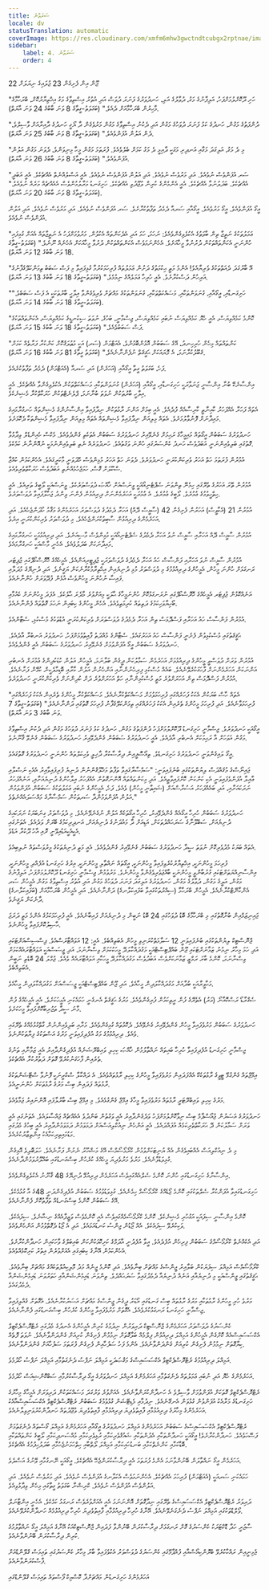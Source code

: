 ```yaml
---
title: ސަރަޠާނު
locale: dv
statusTranslation: automatic
coverImage: https://res.cloudinary.com/xmfm6mhw3gwctndtcubgx2rptnae/image/upload/v1741354450/small_cover_tratado_esoterico_de_astrologia_hermetica_6210a35442.webp
sidebar:
    label: 4. ސަރަޠާނު
    order: 4
---
```

22 ޖޫން އިން ފެށިގެން 23 ޖުލައިގެ ނިޔަލަށް

"ހަށި ދޫކޮށްލުމަށްފަހު، އަލިފާނުގެ މަގު، ދުވާލުގެ އަލި، ހަނދުވަރުގެ ފަނަރަ ދުވަސް އަދި އުތުރު އިސްތިވާގެ މަގު އިޚްތިޔާރުކޮށް، ބްރަހާމާގެ މާހިރުން ބްރަހާމާއަށް ދެއެވެ." (ބަގަވަތު-ގީތާގެ 8 ވަނަ ބާބުގެ 24 ވަނަ އާޔަތް).

"ދުންފަތުގެ މަގުން، ހަނދުގެ ކަޅު ފަނަރަ ދުވަހުގެ މަގުން އަދި ދެކުނު އިސްތިވާގެ މަގުން މަރުވެގެން ދާ ޔޯގީ ހަނދުގެ ދާއިރާއަށް ވާސިލްވެ، ދެން އަލުން އުފަންވެއެވެ." (ބަގަވަތު-ގީތާގެ 8 ވަނަ ބާބުގެ 25 ވަނަ އާޔަތް).

"މި ދެ މަގު، އަލިގަދަ މަގާއި އަނދިރި މަގަކީ ދާއިމީ ދެ މަގު ކަމަށް ބެލެވެއެވެ. ފުރަތަމަ މަގުން މީހާ މިނިވަންވެ، ދެވަނަ މަގުން އަލުން އުފަންވެއެވެ." (ބަގަވަތު-ގީތާގެ 8 ވަނަ ބާބުގެ 26 ވަނަ އާޔަތް).

"ސަރ އުފަންވެސް ނުވެއެވެ. އަދި މަރުވެސް ނުވެއެވެ. އަދި އަލުން އުފަންވެސް ނުވެއެވެ. އެއީ އަސްލެއްނެތް އެއްޗެކެވެ. އެއީ އަބަދީ އެއްޗެކެވެ. ބަދަލުނުވާ އެއްޗެކެވެ. އެއީ އެންމެންގެ ކުރިން ވުޖޫދުވި އެއްޗެކެވެ. ހަށިގަނޑު މަރާލުމުންވެސް އެއެއްޗެއް މަރެއް ނުވެއެވެ." (ބަގަވަތު-ގީތާގެ 8 ވަނަ ބާބުގެ 20 ވަނަ އާޔަތް).

އީގޯ އުފަންވެއެވެ. އީގޯ މަރުވެއެވެ. އީގޯއާއި ސަރއާ ދެމެދު ތަފާތުކުރާށެވެ. ސަރ އުފަންވެސް ނުވެއެވެ. އަދި މަރުވެސް ނުވެއެވެ. އަދި އަލުން އުފަންވެސް ނުވެއެވެ.

"ޢަމަލުތަކުގެ ނަތީޖާ ތިން ބާވަތުގެ އެކުލެވިގެންވެއެވެ: ނަހަމަ، ހަމަ އަދި އެދެކަންތައް އެކުވުން. މަރުވުމަށްފަހު އެ ނަތީޖާތައް އެއަށް ގުޅިފައި ހުންނަނީ އެކަންތައްތަކުން ދުރުނުވާ މީހާއަށެވެ. އެހެންނަމަވެސް އެކަންތައްތަކުން ދުރުވާ މީހާއަކަށް އެހެނެއް ނޫނެވެ." (ބަގަވަތު-ގީތާގެ 18 ވަނަ ބާބުގެ 12 ވަނަ އާޔަތް).

"އޭ ބާރުގަދަ ދެއަތްތަކުގެ ވެރިޔާއެވެ! އެންމެ މަތީ ޙިކުމަތުގެ ދަށުން ޢަމަލުތައް ފުރިހަމަކުރުމާ ގުޅިފައިވާ މި ފަސް ސަބަބު ތިމަންކަލޭގެފާނުގެ އަރިހުން ދަސްކުރާށެވެ. އެއީ ހުރިހާ ޢަމަލެއްގެ ނިމުމެވެ." (ބަގަވަތު-ގީތާގެ 18 ވަނަ ބާބުގެ 13 ވަނަ އާޔަތް).

"ހަށިގަނޑާއި، އީގޯއާއި، ގުނަވަންތަކާއި، މަސައްކަތްތަކާއި، ގުނަވަންތަކުގެ މައްޗަށް ވެރިވެގެންވާ އިލާހީ ބާރުތަކަކީ އެ ފަސް ސަބަބެވެ." (ބަގަވަތު-ގީތާގެ 18 ވަނަ ބާބުގެ 14 ވަނަ އާޔަތް).

"ކޮންމެ ކަމެއްވިޔަސް، އެއީ ހެޔޮ ކަމެއްވިޔަސް ނުބައި ކަމެއްވިޔަސް، ޖިސްމާނީ، ބަހުގެ، ނުވަތަ ސިކުނޑީގެ ކަމެއްވިޔަސް، އެކަންތައްތަކުގެ ފަސް ސަބަބުވެއެވެ." (ބަގަވަތު-ގީތާގެ 18 ވަނަ ބާބުގެ 15 ވަނަ އާޔަތް).

"ކަންތައްތައް މިހެން ހުރިހިނދު، އޭގެ ސަބަބުން އޮޅުންބޮޅުންވެ، އެއަޓްމަން (ސަރ) އަކީ މުޠުލަޤުކޮށް ކަންކުރާ ފަރާތެއް ކަމަށް ޤަބޫލުކުރާނަމަ، އެ މޮޔައަކަށް ޙަޤީޤަތް ނުފެންނާނެއެވެ." (ބަގަވަތު ގީތާގެ 81 ވަނަ ބާބުގެ 16 ވަނަ އާޔަތް).

ފަހެ، ބަގަވަތު ގީތާ އީގޯއާއި (އަހަރެން) އަދި ސަރއާ (އެއަޓްމަން) ދެމެދު ތަފާތުކުރެއެވެ.

އިންސާނެކޭ ބުނާ އިންސާނީ ޖަނަވާރަކީ ހަށިގަނޑާއި، އީގޯއާއި (އަހަރެން) ގުނަވަންތަކާއި މަސައްކަތްތަކުން އެކުލެވިގެންވާ އެއްޗެކެވެ. އެއީ އިލާހީ ބާރުތަކުން ނުވަތަ ބުނާނަމަ، ޕްލެނެޓްތަކުން ހަރަކާތްކުރާ މެޝިނެކެވެ.

އެތައް ފަހަރާ އެއްފަހަރު ކާއިނާތީ ކާރިސާއެއް ފުދެއެވެ. އެއީ ބިމަށް އަންނަ ރާޅުތަކުން ނިދާފައިވާ އިންސާނުންގެ މެޝިންތައް ހަނގުރާމައިގެ މައިދާނަށް ފޮނުވާލުމަށެވެ. އެތައް މިލިއަން ނިދާފައިވާ މެޝިންތައް އެތައް މިލިއަން ނިދާފައިވާ މެޝިންތަކާ ދެކޮޅަށެވެ.

ހަނދުވަރުގެ ސަބަބުން އީގޯތައް މައިމީހާގެ ރަޙިމަށް ގެނެވޭއިރު ހަނދުވަރުގެ ސަބަބުން އެތަކެތި ގެންދެވެއެވެ. މެކްސް ހެއިންޑެލް ވިދާޅުވާ ގޮތުގައި ބަލިވެއިންނަނީ އަބަދުވެސް ހަނދު ކެންސަރުގައި ހުންނަ ވަގުތުއެވެ. ހަނދުވަރެއް ނެތި ބަލިވެއިންނުމަކީ ނުއޮންނާނެ ކަމެކެވެ.

އުމުރުން ފުރަތަމަ ހަތް އަހަރު ވެރިކަންކުރަނީ ހަނދުވަރެވެ. ދެވަނަ ހަތް އަހަރު މުޅިންވެސް ހޭދަވަނީ މާކަރީގައެވެ. އެހެންކަމުން ކުއްޖާ ސްކޫލަށް ގޮސް، ހަމަޖެހުމެއްނެތި އަބަދުވެސް ހަރަކާތްތެރިވެއެވެ.

އުމުރުން ތޭރަ އަހަރުގެ ތެރޭގައި ހިމެނޭ ތިންވަނަ ސެޕްޓެނިއޯއަކީ ވީނަސްއަށް ޚާއްޞަ ދުވަސްވަރެކެވެ. ވީނަސްއަކީ ލޯބީގެ ތަރިއެވެ. އެއީ ހިތްހީވުމުގެ ޢުމުރެވެ. ލޯބީގެ ޢުމުރެވެ. އެ ޢުމުރަކީ އަހަރެމެންނަށް ދިރިއުޅުން ފެންނަ ވިންދު ޖަހާލާފައިވާ ދުވަސްވަރެވެ.

އުމުރުން 21 (އެކާވީސް) އަހަރުން ފެށިގެން 42 (ސާޅީސް ދޭއް) އަހަރާ ދެމެދުގެ ދުވަސްވަރު އަހަރެމެންގެ މަޤާމު ހޯދަންޖެހެއެވެ. އަދި އަހަރެމެންގެ ދިރިއުޅުން ސާބިތުކުރަންޖެހެއެވެ. މި ދުވަސްވަރު ވެރިކަންކުރަނީ އިރެވެ.

އުމުރުން ސާޅީސް ދޭއް އަހަރާއި ސާޅީސް ނުވު އަހަރާ ދެމެދުގެ ސެޕްޓެނިއޯއަކީ މުޅިންވެސް މާސިއަނެވެ. އަދި ދިރިއުޅުމަކީ ހަނގުރާމައިގެ މައިދާނަކަށް ބަދަލުވެއެވެ. އެހެނީ މާސްއަކީ ހަނގުރާމައެވެ.

އުމުރުން ސާޅީސް ނުވަ އަހަރާއި ފަންސާސް ހައު އަހަރާ ދެމެދުގެ ދުވަސްވަރަކީ ޖުޕިޓީރިއަންއެވެ. އެމީހެއްގެ ހޮރޮސްކޯޕްގައި ޖުޕިޓަރ ރަނގަޅަށް ހުންނަ މީހުން، އެމީހުންގެ ދިރިއުޅުމުގެ މި ދުވަސްވަރު މުޅި ދުނިޔެއިން އިޙްތިރާމުކުރާނެކަން ޔަޤީނެވެ. އަދި ދުނިޔޭގެ މުދަލާއި ފައިސާ ނުހުންނަ މީހުންވެސް އުޅެން ފުދޭވަރަށް ހުންނާނެއެވެ.

އަނެއްކޮޅުން ޖުޕިޓަރ އެމީހެއްގެ ހޮރޮސްކޯޕްގައި ނުރަނގަޅުކޮށް ހުންނަމީހާގެ ޙާލަކީ މިއަށްވުރެ މާދެރަ ޙާލެކެވެ. އެފަދަ މީހުންނަށް ކެއުމާއި ބޯހިޔާވަހިކަމުގެ ދަތިތައް ކުރިމަތިވެއެވެ. އެހެން މީހުންގެ ކިބައިން ނަހަމަ ގޮތްތައް ފެންނާނެއެވެ.

އުމުރުން ފަންސާސް ހައު އަހަރާއި ފަސްދޮޅަސް ތިން އަހަރާ ދެމެދުގެ ދުވަސްވަރަށް ވެރިކަންކުރަނީ އުޑުތަކުގެ މުސްކުޅި، ސެޓާންއެވެ.

ޙަޤީޤަތުގައި މުސްކުޅިވުން ފެށެނީ ފަންސާސް ހައު އަހަރުގައެވެ. ސެޓާންގެ މުއްދަތު ފާއިތުވުމަށްފަހު، ހަނދުވަރު އަނބުރާ އާދެއެވެ. ހަނދުވަރުގެ ސަބަބުން އީގޯ އުފަންވުމަށް ގެނެވޭއިރު ހަނދުވަރުގެ ސަބަބުން އެއީ ގެންދެވެއެވެ.

އުމުރުން ވަރަށް ދުވަސްވީ މީހުންގެ ދިރިއުޅުމަށް އަހަރެމެން ސަމާލުކަން ދީގެން ބަލާނަމަ، އެމީހުން އަލުން ކުޑަކުދިންގެ ޢުމުރަށް އެނބުރި އަންނަކަން އަހަރެމެންނަށް ފާހަގަކުރެވޭނެއެވެ. ބައެއް މުސްކުޅި ފިރިހެނުންނާއި އަންހެނުން އަލުން ކާރާއި ބޮޑިމާލެކީން ކުޅޭން ފަށާނެއެވެ. އުމުރުން ފަސްދޮޅަސް ތިން އަހަރަށްވުރެ މަތީ މުސްކުޅިންނާއި ހަތް އަހަރަށްވުރެ ދަށް ކުދިންނަށް ވެރިކަންކުރަނީ ހަނދުވަރެވެ.

"އެތައް ހާސް ބަޔަކުން އެކަކު ފަހަރެއްގައި ފުރިހަމަވުމަށް މަސައްކަތްކުރާނެއެވެ. މަސައްކަތްކުރާ މީހުންގެ ތެރެއިން އެކަކު ފަހަރެއްގައި ފުރިހަމަވާނެއެވެ. އަދި ފުރިހަމަ މީހުންގެ ތެރެއިން އެކަކު ފަހަރެއްގައި ތިމަންކަލޭގެފާނު ފުރިހަމަ ގޮތުގައި ދަންނާނެއެވެ." (ބަގަވަތު-ގީތާގެ 7 ވަނަ ބާބުގެ 3 ވަނަ އާޔަތް).

އީގޯއަކީ ހަނދުވަރެވެ. ޖިސްމާނީ ހަށިގަނޑު ދޫކޮށްލުމަށްފަހު ދުންފަތުގެ މަގުން، ހަނދުގެ ކަޅު ފަނަރަ ދުވަހުގެ މަގުން އަދި ދެކުނު އިސްތިވާގެ މަގުން އަވަހަށް އާ ރަޙިމަކަށް އެނބުރި އާދެއެވެ. އެއީ ހަނދުވަރުގެ ސަބަބުން ގެންދެވޭއިރު ހަނދުވަރުގެ ސަބަބުން ގެނެވޭ ޤާނޫނެވެ.

އީގޯ ލައިގެންވަނީ ހަނދުވަރުގެ ހަށިގަނޑެވެ. ތިއޯސޮފީއިން ދިރާސާކުރާ ދާޚިލީ ވެހިކަލްތައް ހުންނަނީ ހަނދުވަރުގެ ގޮތުގައެވެ.

ޖައިނޯސްގެ މުޤައްދަސް ލިޔުންތަކުގައި ބުނެފައިވަނީ: "ސަމްސާރާގައިވާ ތަފާތު މަޚްލޫޤުންނުން ދުނިޔެ ފުރިފައިވާއިރު އެއެކި ނަސްލާއި ޢާއިލާ އުފަންވެފައިވަނީ އެކި ކަންކަން ކޮށްފައިވާތީއެވެ. އަދި މިކަންތައްތައް އޮންނަގޮތުން އެއްފަހަރު އިލާހުންގެ ދުނިޔެއަށާއި، އަނެއްފަހަރު ނަރަކައަށާއި، އަދި ބައެއްފަހަރު އަސުރާސްއަށް (ޝައިޠާނީ މީހުން) ވެއެވެ. ފަހެ، އެމީހުންގެ ނުބައި ޢަމަލުތަކުގެ ސަބަބުން އުފަންވަމުން އަލުން އުފަންވަމުންދާ ސަރތަކުން ސަމްސާރާގެ މައްސަލައެއްނެތެވެ."

ހަނދުވަރުގެ ސަބަބުން ހުރިހާ އީގޯއެއް ގެންދެވޭއިރު، ހުރިހާ އީގޯތަކެއް އަލުން ނުގެނެވޭނެއެވެ. މި ދުވަސްވަރު ގިނަބަޔަކު ނަރަކައިގެ ދުނިޔެއަށް، ސަބްލޫނާގެ ސަރަޙައްދުތަކަށް، އަޑިއަށް ދާ މައުދަނުގެ ދުނިޔެއަށް، އަނދިރިކަމުގެ ބޭރަށް ވަދެއެވެ. އެތަނުގައި އެކީއެކީއަޑުއިވޭނީ ރޮއި އާހު ދޫކުރާ އަޑެވެ.

އެތައް ބަޔަކު މެދުވެރިކޮށް ނުވަތަ ސީދާ ހަނދުވަރުގެ ސަބަބުން ގެނެވޭއިރު ގެންދެވެއެވެ. އެއީ މަތީ ދުނިޔެތަކުގެ މީރުވަސްތައް ނުލިބިއެވެ.

ފުރިހަމަ މީހުންނަކީ، އިޚްތިޔާރުކުރެވިފައިވާ މީހުންނަކީ، އީގޯތައް ނައްތާލި މީހުންނަކީ، އިރުގެ ހަށިގަނޑު އުފެއްދި މީހުންނަކީ، އިންސާނިއްޔަތަށްޓަކައި ގުރުބާންވީ މީހުންނަކީ ބާއްޖަވެރިވެގެންވާ މީހުންނެވެ. މަރުވުމުން ޖިސްމާނީ ހަށިގަނޑު ދޫކޮށްލުމަށްފަހު، އަލިފާނުގެ މަގުން، އަލީގެ މަގުން، ދުވާލުގެ މަގުން، ހަނދުވަރުގެ އަލިގަދަ ފަނަރަ ދުވަހުގެ މަގުން އަދި އުތުރު އިސްތިވާގެ މަގުން އެމީހުން ސަރ އެންކާނޭޓްކުރާނެއެވެ. އެމީހުން ބްރަހާމާ (ސިއްރުތަކުގައިވާ ބަފައިކަލާނގެ) ދަންނާނެއެވެ. އަދި އެމީހުން ބްރަހާމާއަށް (ބަފައިކަލާނގެ) ދާނެކަން ޔަޤީނެވެ.

ޖައިނިޒަމްއިން ބުނާގޮތުގައި މި ބްރަހާމާގެ ބޮޑު ދުވަހުގައި 24 ބޮޑު ނަބީން މި ދުނިޔެއަށް ފައިބާނެއެވެ. އެއީ ފުރިހަމަކަމުގެ އެންމެ މަތީ ދަރަޖަ ޙާޞިލުކޮށްފައިވާ މީހުންނެވެ.

ޖްނޮސްޓިކް ލިޔުންތަކުގައި ބުނެފައިވަނީ 12 ސަލާމަތްކުރަނިވި މީހުން އެބަތިއްބެވެ. އެއީ: 12 އަވައްޓާރަސްއެވެ. ޕިސްސިސްއަށްޓަކައި އަދި ހަމަ މިހާރު ނިމުނު ޒަމާނަށްޓަކައި ޖޫން ބައްޕްޓިސްޓްއަކީ މަގުދައްކާލަދޭ މީހަކުކަމަށް ވިސްނާނަމަ، އަދި ޖީސަސްއަކީ އަވައްޓާރައެއްކަމަށް ވިސްނާނަމަ، ކޮންމެ ބާރަ ރަމްޒީ ޒަމާނަކަށްވެސް އަބަދުވެސް މަގުދައްކާލަދޭ މީހަކާއި އަވައްޓާރައެއް ވެއެވެ. ޖުމްލަ 24 ބޮޑެތި ނަބީން އެބަތިއްބެވެ.

މަހާވީރާއަކީ ބުދާއަށް މަގުދައްކާލަދިން މީހާއެވެ. އަދި ޖޫން ބައްޕްޓިސްޓްއަކީ ޖީސަސްއަށް މަގުދައްކާލަދިން މީހާއެވެ.

ސެގްރާޑޯ ރަސްކޮއާނޯ (މަރު) އެތެރޭގެ ފުން ރީތިކަމުން ފުރިގެންވެއެވެ. މަރުގެ ޙަޤީޤަތް އެނގެނީ ހަމައެކަނި އެމީހަކަށެވެ. އެއީ އެމީހެއްގެ ފުން މާނަ ސީދާ ތަޖުރިބާކޮށްފައިވާ މީހަކަށެވެ.

ހަނދުވަރުގެ ސަބަބުން މަރުވެފައިވާ މީހުން ގެންދެވޭއިރު ގެނެވޭއެވެ. ދެކޮޅުތައް ގުޅިގެންވެއެވެ. މަރާއި ބަލިވެއިންނުން ގާތްގުޅުމެއްގެ ތެރޭގައި ވެއެވެ. ދިރިއުޅުމުގެ މަގު އުފެދިފައިވަނީ މަރުގެ އަސްތަކުގެ ފިޔާތަކުންނެވެ.

ޖިސްމާނީ ހަށިގަނޑު އުފެދިފައިވާ ހުރިހާ ބައިތައް ނައްތާލުމުން ޚާއްޞަ ކިހިލި ވައިބްރޭޝަނެއް އުފެދިގެންދާއިރު އެއީ ޒަމާނާއި ތަނުގެ ތެރެއިން ފާހަގަނުކުރެވޭ ގޮތަށް ދަތުރުކުރާ އެއްޗެކެވެ.

އިމޭޖްތައް ގެންގުޅޭ ޓީވީގެ ރާޅުތަކެކޭ އެއްފަދައިން މަރުވެފައިވާ މީހުންގެ ކިހިލި ރާޅުތައްވެއެވެ. އެ ދައްކާލާ ސްކްރީނަކީ ފޮނުވާ ސްޓޭޝަންތަކުގެ ރާޅުތައް ފަދައިން ބިސް މަރުގެ ރާޅުތަކަށް ހުންނަނީއެވެ.

މަރުގެ ކިހިލި ވައިބްރޭޓަރީ ރާޅުތައް މަރުވެފައިވާ މީހާގެ އިމޭޖް ގެންގުޅެއެވެ. މި އިމޭޖް ބިސް ބާރުލާފައި އޮންނައިރު ޖަމާވެއެވެ.

ހަނދުވަރުގެ އަސަރުން ޖުއޯސްޕާމް ބިސް ނިވާކޮށްލުމަށްފަހު ވަދެގެންދާއިރު އެއީ ވަގުތުން ބަންދުވެ އެއެއްޗެއް ޖައްސާލައެވެ. އެތަނުގައި އެއީ ވަރަށް ސަމާލުކަން ދޭ ޙަރަކާތްތެރިކަމެއް އުފައްދައެވެ. އެއީ އަންހެން ނިއުކްލިއަސްއަށް ދަމަވަމުން ދަމަވަމުންދާއިރު އެއީ ބިހުގެ މެދުގައި މަޑުމައިތިރިކަމާއެކު އިންތިޒާރުކުރެއެވެ.

މި ދެ ނިއުކްލިއަސް އެއްބައިވެގެން އެއް ޔުނިޓަކަށްވުމުން ކްރޯމޯސޯމްސް އޭގެ މަޝްހޫރު ނެށުން ފަށާނެއެވެ. ހަލަބޮލިވެ އޮޅިގެން ގުޅިވަޑުވާނެއެވެ. މަރުވެ މަރުވެދިޔަ މީހެއްގެ ކުރެހުން ބިސްގަނޑުގައި ބައްލޫރުވަމުންދާނެއެވެ.

އިންސާނާގެ ހަށިގަނޑުގައި ހުންނަ ކޮންމެ ސެލްއެއްގައިވެސް އަހަރެމެން ދިރިއުޅޭ ދުނިޔޭގެ 48 ޤާނޫނު އެކުލެވިގެންވެއެވެ.

ހަށިގަނޑުގައިވާ އުފަންކުރާ ސެލްތަކުގައި ކޮންމެ ޖޯޑެއްގެ ކްރޯމޯސޯމް ހިމެނެއެވެ. ގުޅިވަޑުވުމުގެ ސަބަބުން އުފެދިގެންދަނީ 48ގެ އާ ގުޅުމެކެވެ. އޭގެ ސަބަބުން ކޮންމެ ބިސްގަނޑެއް ތަފާތުކޮށް ފެންނާނެއެވެ.

ކޮންމެ އިންސާނީ ސިފައަކީ އަގުހުރި މެޝިނެކެވެ. ކޮންމެ ކްރޯމޯސޯމެއްގައިވެސް އެއީ ކޮންމެވެސް ވަޒީފާއެއްގެ ނިޝާނެވެ. ސިފައެކެވެ. ވަކިކުރެވޭ ސިފައެކެވެ. އެއް ޖޯޑުން ޖިންސު ކަނޑައަޅައެވެ. އަދި އެ ޖޯޑު ދެގޮތްވުމުން އަންހެންވެއެވެ.

އަދި އެކެއްނެތް ކްރޯމޯސޯމްގެ ސަބަބުން ފިރިހެން އުފެދެއެވެ. އީވާ އުފެދުނީ އާދަމްގެ ކަށިކޮޅަކުންކަން ބައިބަލްގެ ވާހަކައިން ހަނދާންކުރާށެވެ. އެހެންކަމުން އޭނާގެ ކިބައިގައި އެއަށްވުރެން އިތުރު ކަށިކޮޅެއްވެއެވެ.

ކްރޯމޯސޯމްސް އަމިއްލަ ސިފަޔަކުން ބަލާއިރު ޖީންސްގެ މައްޗަށް ބިނާވެއެވެ. އަދި ކޮންމެ ޖީނެއް މަދު މޮލިކިއުލްތަކެއްގެ މައްޗަށް ބިނާވެއެވެ. ޙަޤީޤަތުގައި ޖީންސްއަކީ މި ދުނިޔެއާއި އަނެއް ދުނިޔެއާ ދެމެދުގައިވާ ސަރަޙައްދެވެ. ތިންވަނަ ޑައިމެންޝަންއާއި ހަތަރުވަނަ ޑައިމެންޝަންއާ ދެމެދުގައެވެ.

މަރުވެ ހުރި މީހުންގެ ރާޅުތަކާއި މަރުގެ ރާޅުތައް ބިސް ގަނޑުގައި އޯޑަރު ދީގެން ޖީންސްގެ މައްޗަށް އަސަރުކުރާނެއެވެ. އެގޮތަށް ގެއްލިފައިވާ ޖިސްމާނީ ހަށިގަނޑު ރަނގަޅުކުރެވެއެވެ. އެގޮތަށް މަރުވެފައިވާ މީހުންގެ ކުރެހުން ބިސްގަނޑުގައި ފެންނާނެއެވެ.

ކެންސަރުގެ ދުވަސްވަރު އަހަރެމެންގެ ޖްނޮސްޓިކް ދަރިވަރުން ނިދުމުގެ ކުރިން އެމީހުންގެ އެނދުގެ މެދުގައި ރެޓްރޮސްޕެކްޓިވް އެކްސަސައިސްއެއް ކޮށްގެން އެމީހުންގެ އަމިއްލަ ދިރިއުޅުން ފިލްމެއް ބަލާގޮތަށް ނިމުމުން ފެށިގެން ކުރިއަށް ގެންދަންވާނެއެވެ. ނުވަތަ ފޮތެއް ކިޔާގޮތަށް ނިމުމުން ފެށިގެން ކުރިއަށް ގެންދަންވާނެއެވެ. އެންމެ ފަހު ސަފުހާއިން ފެށިގެން ފުރަތަމަ ސަފުހާއަށް ގެންދަންވާނެއެވެ.

އަމިއްލަ ދިރިއުޅުމުގެ ރެޓްރޮސްޕެކްޓިވް އެކްސަސައިސްގެ މަޤުޞަދަކީ އަމިއްލަ ނަފްސު ދެނެގަތުމާއި އަމިއްލަ ނަފްސު ހޯދުމެވެ.

އަހަރެމެންގެ ހެޔޮ އަދި ނުބައި ޢަމަލުތައް ދެނެގަތުމާއި އަހަރެމެންގެ އަމިއްލަ ހަނދުވަރުގެ އީގޯ ދިރާސާކުރުމާއި ސަބްކޮންޝިއަސް ހޯދުމެވެ.

ރެޓްރޮސްޕެކްޓިވް ގޮތަކަށް އުފަންވުމަށް ވާސިލްވެ އެ ހަނދާންކުރަންވާނެއެވެ. އެއަށްވުރެ ވަރުގަދަ މަސައްކަތަކުން ދަރިވަރަށް އެމީހާގެ މިހާރުގެ ހަށިގަނޑުގެ މަރާއެކު އުފަންވުން ގުޅުވަން އެނގޭނެއެވެ. ނިދުމާއި މެޑިޓޭޝަން ގުޅުވުމުގެ ސަބަބުން ރެޓްރޮސްޕެކްޓިވް އެކްސަސައިސްއާއެކު އަހަރެމެންގެ މިހާރުގެ ދިރިއުޅުމާއި ފާއިތުވެދިޔަ ދިރިއުޅުމާއި ފާއިތުވެދިޔަ ވުޖޫދުތައް ހަނދާންކުރުވަނިވިލާނެއެވެ.

ރެޓްރޮސްޕެކްޓިވް އެކްސަސައިސްގެ ސަބަބުން އަހަރެމެންގެ އަމިއްލަ ހަނދުވަރުގެ އީގޯއާއި އަހަރެމެންގެ އަމިއްލަ ގޯސްތައް ދެނެގަތުމަށް ފަސޭހަވެއެވެ. ހަނދާންކުރާށެވެ! އީގޯއަކީ ހަނދާންތަކާއި އެދުންތަކާއި ޝައުޤުވެރިކަމާއި ރުޅިވެރިކަމާއި މުއްސަނދިކަމާއި ލޯބީގެ ކަންތައްތަކާއި ބޮޑާކަމާއި ކަންނެތްކަމާއި ބަނޑުހައިކަމާއި އަމިއްލަ ލޯތްބާއި ހިތްހަމަނުޖެހުމާއި ބަދަލުހިފުމުގެ އެއްޗެކެވެ.

އަހަރެމެން އީގޯ ނައްތާލަން ބޭނުންވާނަމަ އެންމެ ފުރަތަމަ އެއީ ދިރާސާކުރަންޖެހޭ އެއްޗެކެވެ. އީގޯއަކީ ނޭނގުމާއި ވޭނުގެ އަސްލެވެ.

ހަމައެކަނި ސަރއަކީ (އެއަޓްމަން) ފުރިހަމަ އެއްޗެކެވެ. އެހެންނަމަވެސް އެކަލާނގެ އުފަންވެސް ނުވެއެވެ. އަދި މަރުވެސް ނުވެއެވެ. އަދި އަލުންވެސް އުފަންވެސް ނުވެއެވެ. ކްރިޝްނާ ބަގަވަތު ގީތާގައި މިހެން ވިދާޅުވިއެވެ.

ދަރިވަރު ރެޓްރޮސްޕެކްޓިވް އެކްސަސައިސްގެ ތެރޭގައި ނިދާގޮތަށް އޮންނަނަމަ އެއީ އެއަށްވުރެވެސް ރަނގަޅު ކަމެކެވެ. އެހެނީ އިންޓާނަލް ވޯލްޑްތަކުގައި އަމިއްލަ ނަފްސު ދެނެގަނެވޭނެއެވެ. އޭނާގެ ހުރިހާ ދިރިއުޅުމާއި ފާއިތުވެދިޔަ ހުރިހާ ދިރިއުޅުމެއް ހަނދާންކުރެވޭނެއެވެ.

ސާޖަރީ ހަދާ ޑޮކްޓަރަކު ކެންސަރުގެ ގޮށް ރަނގަޅަށް ދިރާސާކުރަން ބޭނުންވާ ފަދައިން ޖްނޮސްޓިކްއަކު އޭނާގެ އަމިއްލަ އީގޯ ނައްތާލުމުގެ ކުރިން ދިރާސާކުރަން ބޭނުންވާނެއެވެ.

ޖެމިނީއިން ރައްކާކުރެވޭ ބްރޮންކިއޯސްއާއި ފުއްޕާމޭގައި ކެންސަރުގެ ދުވަސްވަރު އެކުވެފައިވާ ބާރު މިހާރު ކެންސަރުގައި ތައިމަސް ގްލޭންޑްއަށް ފާސްކުރަންވާނެއެވެ.

އަހަރެމެންގެ ހަށިގަނޑުން މައްޗަށްދާ ކޮސްމިކް ފޯސްތައް ތައިމަސް ގްލޭންޑްގައި
